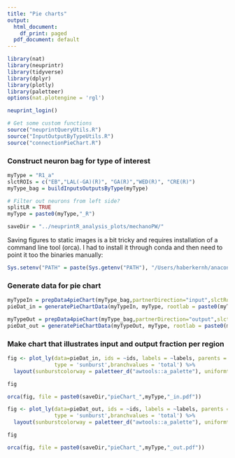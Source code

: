 ```yaml
---
title: "Pie charts"
output:
  html_document:
    df_print: paged
  pdf_document: default
---
```


```r
library(nat)
library(neuprintr)
library(tidyverse)
library(dplyr)
library(plotly)
library(paletteer)
options(nat.plotengine = 'rgl')
```

```r
neuprint_login()
```

```r
# Get some custom functions
source("neuprintQueryUtils.R")
source("InputOutputByTypeUtils.R")
source("connectionPieChart.R")
```

### Construct neuron bag for type of interest
```r
myType = "R1_a"
slctROIs = c("EB","LAL(-GA)(R)", "GA(R)","WED(R)", "CRE(R)")
myType_bag = buildInputsOutputsByType(myType)

# Filter out neurons from left side?
splitLR = TRUE
myType = paste0(myType,"_R")

saveDir = "../neuprintR_analysis_plots/mechanoPW/"
```

Saving figures to static images is a bit tricky and requires installation of a command line tool (orca). I had to install it through conda and then need to point it too the binaries manually:
```r
Sys.setenv("PATH" = paste(Sys.getenv("PATH"), "/Users/haberkernh/anaconda3/bin", sep = .Platform$path.sep))
```

### Generate data for pie chart
```r
myTypeIn = prepData4pieChart(myType_bag,partnerDirection="input",slctRoi=slctROIs, splitLR=TRUE,myType,minweight=0)
pieDat_in = generatePieChartData(myTypeIn, myType, rootlab = paste0(myType," input"))

myTypeOut = prepData4pieChart(myType_bag,partnerDirection="output",slctRoi=slctROIs, splitLR=TRUE,myType,minweight=0)
pieDat_out = generatePieChartData(myTypeOut, myType, rootlab = paste0(myType," output"))
```

### Make chart that illustrates input and output fraction per region
```r
fig <- plot_ly(data=pieDat_in, ids = ~ids, labels = ~labels, parents = ~parents, values = ~values, 
               type = 'sunburst',branchvalues = 'total') %>%
  layout(sunburstcolorway = paletteer_d("awtools::a_palette"), uniformtext=list(minsize=8, mode="show"))

fig

orca(fig, file = paste0(saveDir,"pieChart_",myType,"_in.pdf"))

```
```r
fig <- plot_ly(data=pieDat_out, ids = ~ids, labels = ~labels, parents = ~parents, values = ~values, 
               type = 'sunburst',branchvalues = 'total') %>%
  layout(sunburstcolorway = paletteer_d("awtools::a_palette"), uniformtext=list(minsize=8, mode="show"))

fig

orca(fig, file = paste0(saveDir,"pieChart_",myType,"_out.pdf"))

```